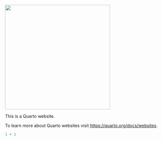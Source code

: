 ![](IMG_8708.jpg){fig-align="center" width="345"}

This is a Quarto website.

To learn more about Quarto websites visit <https://quarto.org/docs/websites>.

```r
1 + 1
```
